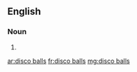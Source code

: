 ==English==

===Noun===
{{head|en|plural|head=[[disco]] [[balls]]}}

# {{plural of|disco ball|lang=en|nocat=1}}

[[ar:disco balls]]
[[fr:disco balls]]
[[mg:disco balls]]